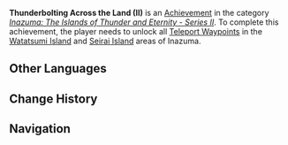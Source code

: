 {{Achievement Infobox
|title        = 
|id           = 80097
|order id     = 0097
|category     = Inazuma: The Islands of Thunder and Eternity - Series II
|description  = Unlock all [[Teleport Waypoints]] in the Watatsumi Island and Seirai Island areas of Inazuma.
|requirements = 
|primogems    = 5
|tracking     = 
|topic        = Teleport Waypoints
}}
'''Thunderbolting Across the Land (II)''' is an [[Achievement]] in the category ''[[Inazuma: The Islands of Thunder and Eternity - Series II]]''. To complete this achievement, the player needs to unlock all [[Teleport Waypoints]] in the [[Watatsumi Island]] and [[Seirai Island]] areas of Inazuma.
<!--
==Trivia==

==Video Guides==
{{EVT
|video1   = 
|caption1 = 
}}
-->
==Other Languages==
{{Other Languages
|en      = Thunderbolting Across the Land (II)
|zhs     = 跨越雷鸣的大地・其二
|zhs_rm  = Kuàyuè Léimíng de Dàdì ・ Qí Èr
|zht     = 跨越雷鳴的大地・其二
|zht_rm  = Kuàyuè Léimíng de Dàdì ・ Qí Èr
|zh_tl   = Crossing the Thundering Land ・ Part Two
|ja      = 雷鳴の大地を横切って・2
|ja_rm   = Raimei no Daichi wo Yokogitte - Ni
|ja_tl   = Traversing Through the Land of Thunder - Two
|ko      = 뇌명이 가로지르는 땅・두 번째
|ko_rm   = 
|ko_tl   = 
|es      = La tierra más allá del trueno (II)
|es_tl   = 
|fr      = Monde de tonnerre (2)
|fr_tl   = World of Thunder (2)
|ru      = Гром, пронёсшийся по земле II
|ru_tl   = 
|th      = ก้าวข้ามผ่านดินแดนแห่งฟ้าร้อง: ตอนที่ 2
|th_rm   = 
|th_tl   = 
|vi      = Đại Lục Vượt Sấm II
|vi_tl   = 
|de      = Über die donnernde Erde II
|de_tl   = Across the Thundering Earth II
|id      = Petir Melintasi Bumi (II)
|id_tl   = Lightning Crosses Earth (II)
|pt      = Trovoada por Toda a Terra - II
|pt_tl   = 
}}

==Change History==
{{Change History|2.1}}
<!--
==References==
{{Reflist}}
-->
==Navigation==
{{Achievement Navbox|Inazuma: The Islands of Thunder and Eternity - Series II}}